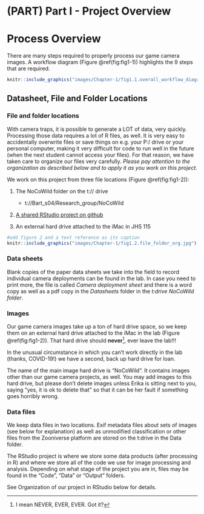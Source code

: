 # (PART) Part I - Project Overview {-}
# Process Overview {#Ch1-overview}

There are many steps required to properly process our game camera images. A workflow diagram (Figure \@ref(fig:fig1-1)) highlights the 9 steps that are required.

```r
knitr::include_graphics("images/Chapter-1/fig1.1.overall_workflow_diagram.jpg")
```


## Datasheet, File and Folder Locations {#data-management}
### File and folder locations {#file-locations}
With camera traps, it is possible to generate a LOT of data, very quickly. Processing those data requires a lot of R files, as well. It is very easy to accidentally overwrite files or save things on e.g. your P:/ drive or your personal computer, making it very difficult for code to run well in the future (when the next student cannot access your files). For that reason, we have taken care to organize our files very carefully. *Please pay attention to the organization as described below and to apply it as you work on this project.*

We work on this project from three file locations (Figure \@ref(fig:fig1-2)):


1. The NoCoWild folder on the t:// drive
    - t://Bart_s04/Research_group/NoCoWild

2.  [A shared RStudio project on github](https://github.com/erethizon/NoCoWildDataProcessing)

3.  An external hard drive attached to the iMac in JHS 115


```r
#add figure 2 and a text reference as its caption
knitr::include_graphics("images/Chapter-1/fig1.2.file_folder_org.jpg") #figure
```

### Data sheets {#data-sheets}

Blank copies of the paper data sheets we take into the field to record individual camera deployments can be found in the lab. In case you need to print more, the file is called *Camera deployment sheet* and there
is a word copy as well as a pdf copy in the *Datasheets* folder in the *t:drive NoCoWild folder*.

### Images {#images}

Our game camera images take up a ton of hard drive space, so we keep them on an external hard drive attached to the iMac in the lab (Figure \@ref(fig:fig1-2)). That hard drive should **never**[^1], ever leave the lab!!! 

In the unusual circumstance in which you can't work directly in the lab (thanks, COVID-19!) we have a second, back up hard drive for loan.

The name of the main image hard drive is "NoCoWild". It contains
images other than our game camera projects, as well. You may add images to this hard drive, but please don't delete images unless Erika is sitting next to you, saying "yes, it is ok to delete that" so that it can be her fault if something goes horribly wrong.

### Data files {#data-files}

We keep data files in two locations. Exif metadata files about sets of images (see below for explanation) as well as unmodified classification or other files from the Zooniverse platform are stored on the t:drive in the Data folder.

The RStudio project is where we store some data products (after
processing in R) and where we store all of the code we use for image processing and analysis. Depending on what stage of the project you are in, files may be found in the "Code", "Data" or "Output" folders.

See Organization of our project in RStudio below for details.

[^1]: I mean NEVER, EVER, EVER. Got it?



